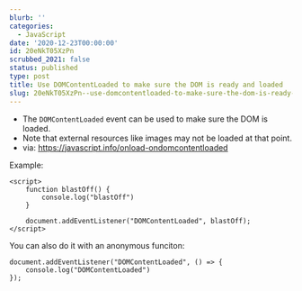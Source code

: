 ```yaml
---
blurb: ''
categories:
  - JavaScript
date: '2020-12-23T00:00:00'
id: 20eNkT05XzPn
scrubbed_2021: false
status: published
type: post
title: Use DOMContentLoaded to make sure the DOM is ready and loaded
slug: 20eNkT05XzPn--use-domcontentloaded-to-make-sure-the-dom-is-ready-and-loaded
---
```


- The `DOMContentLoaded` event can be used to make sure the DOM is loaded. 
- Note that external resources like images may not be loaded at that point. 
- via: https://javascript.info/onload-ondomcontentloaded

Example:

    <script>
        function blastOff() {
            console.log("blastOff")
        }
        
        document.addEventListener("DOMContentLoaded", blastOff);
    </script>
    
    
You can also do it with an anonymous funciton:


    document.addEventListener("DOMContentLoaded", () => {
        console.log("DOMContentLoaded")
    });

